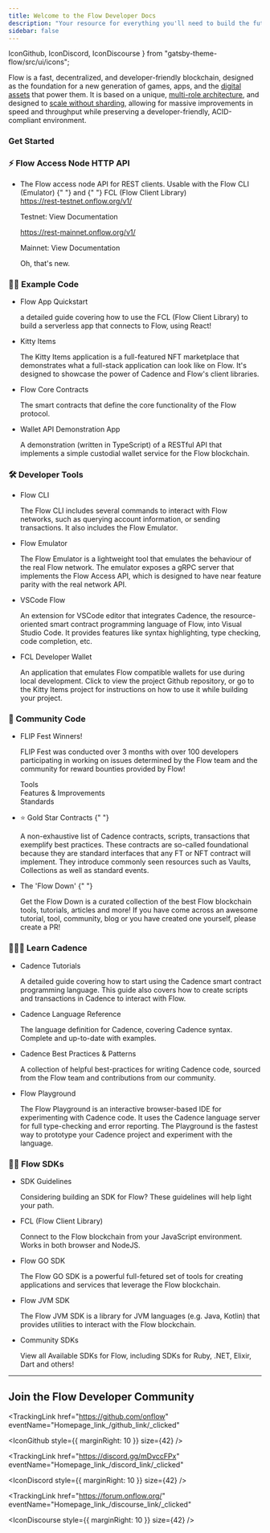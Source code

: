 ```yaml
---
title: Welcome to the Flow Developer Docs
description: "Your resource for everything you'll need to build the future on Flow"
sidebar: false
---
```



  IconGithub,
  IconDiscord,
  IconDiscourse
} from "gatsby-theme-flow/src/ui/icons";

‍Flow is a fast, decentralized, and developer-friendly blockchain, designed as the foundation for a new generation of games, apps, and the [digital assets](https://www.onflow.org/post/flow-blockchain-cadence-programming-language-resources-assets) that power them. It is based on a unique, [multi-role architecture](https://www.onflow.org/primer), and designed to [scale without sharding](https://www.onflow.org/post/flow-blockchain-multi-node-architecture-advantages), allowing for massive improvements in speed and throughput while preserving a developer-friendly, ACID-compliant environment.

### Get Started

<div className="homepage-grid">

<div className="grid-item wide">


  <h3> ⚡️
<TrackingLink href="/http-api/" eventName="Homepage_link_/http-api/_clicked">
  Flow Access Node HTTP API
</TrackingLink>
</h3>

<ul className="grid-item-list">
  <li>

   The Flow access node API for REST clients. Usable with the <TrackingLink href="https://github.com/onflow/flow-emulator#configuration
" eventName="Homepage_link_/flow-cli/_clicked">
  Flow CLI (Emulator)
</TrackingLink>
 {" "}
 and {" "}
<TrackingLink href="https://github.com/onflow/fcl-js/blob/master/packages/sdk/CHANGELOG.md#0057-alpha1----2022-01-21
" eventName="Homepage_link_/fcl/_clicked">
  FCL (Flow Client Library)
</TrackingLink>
<br/>
<span>https://rest-testnet.onflow.org/v1/</span>
<p>Testnet: <TrackingLink event="Homepage*link*/http-api-testnet/\_clicked" href="/http-api/">View Documentation</TrackingLink></p>

<span>https://rest-mainnet.onflow.org/v1/</span>
<p>Mainnet: <TrackingLink event="Homepage*link*/http-api-mainnet/\_clicked" href="/http-api/">View Documentation</TrackingLink></p>

<p>
  Oh, that's new. 
</p>
</li>
</ul>

</div>

<div className="grid-item">
<h3>🏃‍♂️ Example Code</h3>

<ul className="grid-item-list">
  <li>
    <TrackingLink  href="/fcl/tutorials/flow-app-quickstart/" eventName="Homepage_link_/fcl/tutorials/flow-app-quickstart/_clicked">Flow App Quickstart</TrackingLink> <br/>
    <p>a detailed guide covering how to use the <TrackingLink href="/flow-js-sdk/" eventName="Homepage_link_/flow-js-sdk/_clicked">FCL (Flow Client Library)</TrackingLink> to build a serverless app that connects to Flow, using React!</p>
  </li>
  <li>
    <TrackingLink href="https://github.com/onflow/kitty-items" eventName="Homepage_link_/kitty-items/_clicked">
    Kitty Items
    </TrackingLink> <br/>
    <p>The Kitty Items application is a full-featured NFT marketplace that demonstrates what a full-stack application can look like on Flow. It's designed to showcase the power of Cadence and Flow's client libraries.</p>
  </li>
  <li>
    <TrackingLink href="https://github.com/onflow/flow-core-contracts" eventName="Homepage_link_/flow-core-contract/_clicked">
    Flow Core Contracts
    </TrackingLink> <br/>
    <p>The smart contracts that define the core functionality of the Flow protocol.</p>
  </li>
  <li>
    <TrackingLink href="https://github.com/flow-hydraulics/flow-wallet-api/tree/main/examples/nextjs-fusd-provider" eventName="Homepage_link_/flow-wallet-api-node-demo/_clicked">
    Wallet API Demonstration App
    </TrackingLink> <br/>
    <p>A demonstration (written in TypeScript) of a RESTful API that implements a simple custodial wallet service for the Flow blockchain.</p>
  </li>
</ul>
</div>

<div className="grid-item">
<h3>🛠 Developer Tools</h3>
  <ul className="grid-item-list">
  <li>
    <TrackingLink href="/flow-cli/" eventName="Homepage_link_/flow-cli/_clicked">
   Flow CLI
    </TrackingLink> <br/>
    <p>The Flow CLI includes several commands to interact with Flow networks, such as querying account information, or sending transactions. It also includes the Flow Emulator.</p>
  </li>
  <li>
    <TrackingLink href="https://github.com/onflow/flow-emulator/blob/master/README.md" eventName="Homepage_link_/https://github.com/onflow/flow-emulator/blob/master/README.md/_clicked">Flow Emulator</TrackingLink> <br/>
    <p>The Flow Emulator is a lightweight tool that emulates the behaviour of the real Flow network.
      The emulator exposes a gRPC server that implements the Flow Access API, which is designed to have near feature parity with the real network API.</p>
  </li>
  <li>
    <TrackingLink href="/vscode-extension/" eventName="Homepage_link_/vscode-extension/_clicked">
    VSCode Flow
    </TrackingLink> <br/>
    <p>An extension for VSCode editor that integrates Cadence, the resource-oriented smart contract programming language of Flow, into Visual Studio Code. It provides features like syntax highlighting, type checking, code completion, etc.</p>
  </li>
  <li>
    <TrackingLink href="https://github.com/onflow/fcl-dev-wallet" eventName="Homepage_link_/kitty-items/_clicked">
    FCL Developer Wallet
    </TrackingLink> <br/>
    <p>An application that emulates Flow compatible wallets for use during local development. Click to view the project Github repository, or go to the Kitty Items project for instructions on how to use it while building your project.</p>
  </li>
</ul>

</div>

<div className="grid-item">
  <h3>🤝 Community Code</h3>
  <ul className="grid-item-list">
  <li>
    <TrackingLink
      href="/flip-fest-winners/"
      eventName="Homepage_link_/fcl/tutorials/flow-app-quickstart/_clicked"
    >
      FLIP Fest Winners!
    </TrackingLink>
    <br />
    <p>
     FLIP Fest was conducted over 3 months with over 100 developers participating in working on issues determined by
      the Flow team and the community for reward bounties provided by Flow!
    </p>
    <p>
      <TrackingLink
        href="flip-fest-winners/#new-tools"
        eventName="Homepage_link_FLIP-new-tools_clicked"
      >
       Tools
      </TrackingLink>
      <br />
      <TrackingLink
        href="flip-fest-winners/#new-features--improvements"
        eventName="Homepage_link_FLIP-new-features_clicked">
        Features & Improvements
      </TrackingLink>
      <br />
      <TrackingLink
        href="flip-fest-winners/#new-standards"
        eventName="Homepage_link_FLIP-new-features_clicked"
      >
        Standards
      </TrackingLink>
    </p>
  </li>
  <li>
    <TrackingLink
      href="https://github.com/muttoni/gold-star-contracts"
      eventName="Homepage_link_/gold-star-contracts/_clicked"
    >
     ⭐️ Gold Star Contracts
    </TrackingLink>{" "}
    <br />
    <p>
     A non-exhaustive list of Cadence contracts, scripts, transactions that exemplify best practices.
     These contracts are so-called foundational because they are standard interfaces that any FT or NFT contract will implement. They introduce commonly seen resources such as Vaults, Collections as well as standard events.
    </p>
  </li>
  <li>
    <TrackingLink
      href="https://github.com/ph0ph0/Get-The-Flow-Down"
      eventName="Homepage_link_/get-the-flow-down/_clicked"
    >
      The 'Flow Down'
    </TrackingLink>{" "}
    <br />
    <p>
     Get the Flow Down is a curated collection of the best Flow blockchain tools, tutorials, articles and more! If you have come across an awesome tutorial, tool, community, blog or you have created one yourself, please create a PR!
    </p>
  </li>
</ul>

</div>

<div className="grid-item">
<h3>🏄🏼‍♂️ Learn Cadence</h3>

  <ul className="grid-item-list">
  <li>
    <TrackingLink href="/cadence/tutorial/01-first-steps/" eventName="Homepage_link_/cadence/tutorial/01-first-steps/_clicked">Cadence Tutorials</TrackingLink> <br/>
    <p>A detailed guide covering how to start using the Cadence smart contract programming language. This guide also covers how to create scripts and transactions in Cadence to interact with Flow.</p>
  </li>
  <li>
    <TrackingLink href="/cadence/language/" eventName="Homepage_link_/cadence/language/_clicked">
    Cadence Language Reference
    </TrackingLink> <br/>
    <p>The language definition for Cadence, covering Cadence syntax. Complete and up-to-date with examples.</p>
  </li>
  <li>
    <TrackingLink href="/cadence/design-patterns/" eventName="Homepage_link_/cadence/design-patterns/_clicked">
    Cadence Best Practices & Patterns
    </TrackingLink> <br/>
    <p>A collection of helpful best-practices for writing Cadence code, sourced from the Flow team and contributions from our community.</p>
  </li>
  <li>
    <TrackingLink href="https://play.onflow.org/" eventName="Homepage_link_/https://play.onflow.org/_clicked">
    Flow Playground
    </TrackingLink> <br/>
    <p>The Flow Playground is an interactive browser-based IDE for experimenting with Cadence code. It uses the Cadence language server for full type-checking and error reporting. The Playground is the fastest way to prototype your Cadence project and experiment with the language.</p>
  </li>

</ul>
</div>

<div className="grid-item wide">
<h3>👩‍💻 Flow SDKs</h3>

<ul className="grid-item-list">
   <li>
    <TrackingLink href="/sdk-guidelines/" eventName="Homepage_link_/sdk-guidelines/_clicked">
    SDK Guidelines
    </TrackingLink> <br/>
    <p>Considering building an SDK for Flow? These guidelines will help light your path.</p>
  </li>
  <li>
    <TrackingLink href="/fcl/" eventName="Homepage_link_/fcl/_clicked">
    FCL (Flow Client Library)
    </TrackingLink> <br/>
    <p>Connect to the Flow blockchain from your JavaScript environment. Works in both browser and NodeJS.</p>
  </li>
  <li>
    <TrackingLink href="/flow-go-sdk/" eventName="Homepage_link_/flow-go-sdk/_clicked">Flow GO SDK</TrackingLink> <br/>
    <p>The Flow GO SDK is a powerful full-fetured set of tools for creating applications and services that leverage the Flow blockchain.</p>
  </li>
  <li>
    <TrackingLink href="https://github.com/onflow/flow-jvm-sdk" eventName="Homepage_link_/conre-contracts/_clicked">
    Flow JVM SDK
    </TrackingLink> <br/>
    <p>The Flow JVM SDK is a library for JVM languages (e.g. Java, Kotlin) that provides utilities to interact with the Flow blockchain.</p>
  </li>
 <li>
    <TrackingLink href="/sdks/" eventName="Homepage_link_/sdks/_clicked">
    Community SDKs
    </TrackingLink> <br/>
    <p>View all Available SDKs for Flow, including SDKs for Ruby, .NET, Elixir, Dart and others!</p>
  </li>

</ul>
</div>
</div>

---

## Join the Flow Developer Community

<TrackingLink
  href="https://github.com/onflow"
  eventName="Homepage_link_/github_link/_clicked"
>
  <IconGithub style={{ marginRight: 10 }} size={42} />
</TrackingLink>

<TrackingLink
  href="https://discord.gg/mDvccFPx"
  eventName="Homepage_link_/discord_link/_clicked"
>
  <IconDiscord style={{ marginRight: 10 }} size={42} />
</TrackingLink>

<TrackingLink
  href="https://forum.onflow.org/"
  eventName="Homepage_link_/discourse_link/_clicked"
>
  <IconDiscourse style={{ marginRight: 10 }} size={42} />
</TrackingLink>
